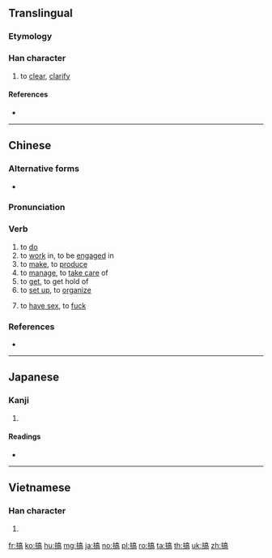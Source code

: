 ==Translingual==

===Etymology===
{{Han compound|扌|高|c1=s|c2=p|ls=psc}}

===Han character===
{{Han char|rn=64|rad=手|as=10|sn=13|four=50027|canj=QYRB|ids=⿰扌高}}

# to [[clear]], [[clarify]]

====References====
* {{Han ref|kx=0447.100|dkj=12489|dj=0798.020|hdz=31935.080|uh=641E|ud=25630|bh=B764|bd=46948}}

----

==Chinese==
{{zh-forms}}

===Alternative forms===
* {{qualifier|Cantonese}} {{zh-l|攪}}

===Pronunciation===
{{zh-pron
|m=gǎo
|ma=zh-gǎo.ogg
|c=gaau2
|h=pfs=káu
|md=
|mn=
|w=
|mc=
|oc=y
|cat=v
}}

===Verb===
{{zh-verb}}

# to [[do]]
# to [[work]] in, to be [[engaged]] in
# to [[make]], to [[produce]]
# to [[manage]], to [[take care]] of
# to [[get]], to get hold of
# to [[set up]], to [[organize]]
# {{lb|zh|slang}} to [[have sex]], to [[fuck]]

===References===
* {{R:cedict}}

----

==Japanese==

===Kanji===
{{ja-kanji|grade=|rs=手10}}

# {{defn|lang=ja|sort=手10}}

====Readings====
* {{ja-readings|on=[[こう]] (kō), [[きょう]] (kyō)|kun=[[たたく]] (tataku)}}

----

==Vietnamese==

===Han character===
{{vi-hantu|[[cào]], [[cạo]], [[cảo]], [[xao]], [[quào]]|rs=手10}}

# {{defn|lang=vi|sort=手10}}

[[fr:搞]]
[[ko:搞]]
[[hu:搞]]
[[mg:搞]]
[[ja:搞]]
[[no:搞]]
[[pl:搞]]
[[ro:搞]]
[[ta:搞]]
[[th:搞]]
[[uk:搞]]
[[zh:搞]]